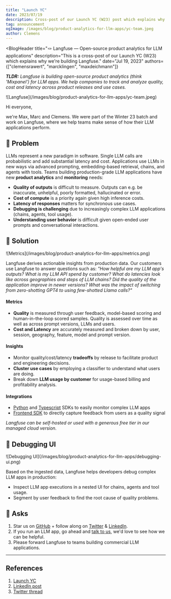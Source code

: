 ```yaml
---
title: "Launch YC"
date: 2023/07/19
description: Cross-post of our Launch YC (W23) post which explains why we're building Langfuse.
tag: announcement
ogImage: /images/blog/product-analytics-for-llm-apps/yc-team.jpeg
author: Clemens
---
```



<BlogHeader
  title="🪢 Langfuse — Open-source product analytics for LLM applications"
  description="This is a cross-post of our Launch YC (W23) which explains why we're building Langfuse."
  date="Jul 19, 2023"
  authors={["clemensrawert", "marcklingen", "maxdeichmann"]}
></BlogHeader>

_**TLDR:** Langfuse is building open-source product analytics (think 'Mixpanel') for LLM apps. We help companies to track and analyze quality, cost and latency across product releases and use cases._

<div className="max-w-2xl overflow-hidden mt-2 rounded-xl shadow-lg ring-1 ring-slate-700">
  ![Langfuse](/images/blog/product-analytics-for-llm-apps/yc-team.jpeg)
</div>

Hi everyone,

we're Max, Marc and Clemens. We were part of the Winter 23 batch and work on Langfuse, where we help teams make sense of how their LLM applications perform.

## 🤯 Problem

LLMs represent a new paradigm in software. Single LLM calls are probabilistic and add substantial latency and cost. Applications use LLMs in new ways via advanced prompting, embedding-based retrieval, chains, and agents with tools. Teams building production-grade LLM applications have new **product analytics** and **monitoring** needs:

- **Quality of outputs** is difficult to measure. Outputs can e.g. be inaccurate, unhelpful, poorly formatted, hallucinated or error.
- **Cost of compute** is a priority again given high inference costs.
- **Latency of responses** matters for synchronous use cases.
- **Debugging is challenging** due to increasingly complex LLM applications (chains, agents, tool usage).
- **Understanding user behavior** is difficult given open-ended user prompts and conversational interactions.

## 🧠 Solution

<div className="max-w-2xl overflow-hidden mt-2 rounded-xl shadow-lg ring-1 ring-slate-700">
  ![Metrics](/images/blog/product-analytics-for-llm-apps/metrics.png)
</div>

Langfuse derives actionable insights from production data. Our customers use Langfuse to answer questions such as: _"How helpful are my LLM app's outputs? What is my LLM API spend by customer? What do latencies look like across geographies and steps of LLM chains? Did the quality of the application improve in newer versions? What was the impact of switching from zero-shotting GPT4 to using few-shotted Llama calls?"_

#### Metrics

- **Quality** is measured through user feedback, model-based scoring and human-in-the-loop scored samples. Quality is assessed over time as well as across prompt versions, LLMs and users.
- **Cost and Latency** are accurately measured and broken down by user, session, geography, feature, model and prompt version.

#### Insights

- Monitor quality/cost/latency **tradeoffs** by release to facilitate product and engineering decisions.
- **Cluster use cases** by employing a classifier to understand what users are doing.
- Break down **LLM usage by customer** for usage-based billing and profitability analysis.

#### Integrations

- [Python](/docs/sdk/python) and [Typescript](/docs/sdk/typescript) SDKs to easily monitor complex LLM apps
- [Frontend SDK](/docs/sdk/typescript) to directly capture feedback from users as a quality signal

_Langfuse can be self-hosted or used with a generous free tier in our managed cloud version._

## 🚧 Debugging UI

<div className="max-w-2xl overflow-hidden mt-2 rounded-xl shadow-lg ring-1 ring-slate-700">
  ![Debugging UI](/images/blog/product-analytics-for-llm-apps/debugging-ui.png)
</div>

Based on the ingested data, Langfuse helps developers debug complex LLM apps in production:

- Inspect LLM app executions in a nested UI for chains, agents and tool usage.
- Segment by user feedback to find the root cause of quality problems.

## 🙏 Asks

1. Star us on [GitHub](https://github.com/langfuse/langfuse) + follow along on [Twitter](https://twitter.com/langfuse) & [LinkedIn](https://www.linkedin.com/company/langfuse).
2. If you run an LLM app, go ahead and [talk to us](https://cal.com/marc-kl/langfuse-analytics), we'd love to see how we can be helpful.
3. Please forward Langfuse to teams building commercial LLM applications.

---

## References

1. [Launch YC](https://www.ycombinator.com/launches/J2s-langfuse-open-source-product-analytics-for-llm-apps)
2. [LinkedIn post](https://www.linkedin.com/feed/update/urn:li:activity:7087446200353783808/)
3. [Twitter thread](https://twitter.com/MarcKlingen/status/1681687868534652928)


<Tweet id="1681687868534652928" />

